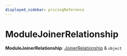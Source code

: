 ```yaml
---
displayed_sidebar: pricingReference
---
```



# ModuleJoinerRelationship

 **ModuleJoinerRelationship**: [JoinerRelationship](../pricing.JoinerRelationship/page.mdx) & `object`
